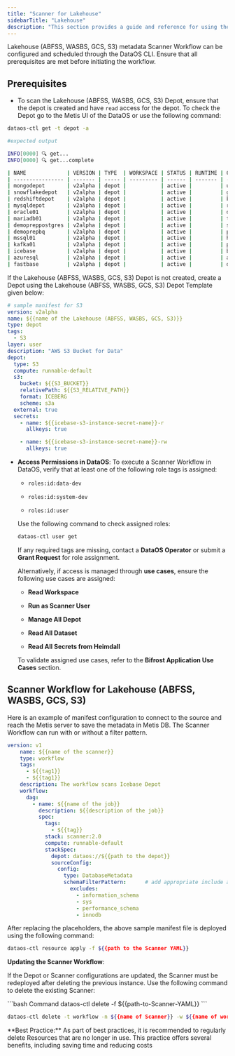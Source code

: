 ```yaml
---
title: "Scanner for Lakehouse"
sidebarTitle: "Lakehouse"
description: "This section provides a guide and reference for using the Lakehouse metadata Scanner Workflow. It includes configuration steps, and required access permissions for execution."
---
```

Lakehouse (ABFSS, WASBS, GCS, S3) metadata Scanner Workflow can be configured and scheduled through the DataOS CLI. Ensure that all prerequisites are met before initiating the workflow.
## Prerequisites

* To scan the ⁠Lakehouse (ABFSS, WASBS, GCS, S3) Depot, ensure that the depot is created and  have `read` access for the depot. To check the Depot go to the Metis UI of the DataOS or use the following command:

```bash
dataos-ctl get -t depot -a
```

```bash
#expected output

INFO[0000] 🔍 get...
INFO[0000] 🔍 get...complete

| NAME             | VERSION | TYPE  | WORKSPACE | STATUS | RUNTIME | OWNER      |
| ---------------- | ------- | ----- | --------- | ------ | ------- | ---------- |
| mongodepot       | v2alpha | depot |           | active |         | usertest   |
| snowflakedepot   | v2alpha | depot |           | active |         | gojo       |
| redshiftdepot    | v2alpha | depot |           | active |         | kira       |
| mysqldepot       | v2alpha | depot |           | active |         | ryuk       |
| oracle01         | v2alpha | depot |           | active |         | drdoom     |
| mariadb01        | v2alpha | depot |           | active |         | tonystark  |
| demopreppostgres | v2alpha | depot |           | active |         | slimshaddy |
| demoprepbq       | v2alpha | depot |           | active |         | pengvin    |
| mssql01          | v2alpha | depot |           | active |         | hulk       |
| kafka01          | v2alpha | depot |           | active |         | peeter     |
| icebase          | v2alpha | depot |           | active |         | blackpink  |
| azuresql         | v2alpha | depot |           | active |         | arnold     |
| fastbase         | v2alpha | depot |           | active |         | ddevil     |

```

If the Lakehouse (ABFSS, WASBS, GCS, S3) Depot is not created, create a Depot using the Lakehouse (ABFSS, WASBS, GCS, S3) Depot Template given below:

```yaml
# sample manifest for S3
version: v2alpha
name: ${{name of the ⁠Lakehouse (ABFSS, WASBS, GCS, S3)}}
type: depot
tags: 
  - S3
layer: user
description: "AWS S3 Bucket for Data"
depot: 
  type: S3
  compute: runnable-default
  s3: 
    bucket: ${{S3_BUCKET}}        
    relativePath: ${{S3_RELATIVE_PATH}}          
    format: ICEBERG
    scheme: s3a       
  external: true
  secrets: 
    - name: ${{icebase-s3-instance-secret-name}}-r
      allkeys: true

    - name: ${{icebase-s3-instance-secret-name}}-rw
      allkeys: true
```

* **Access Permissions in DataOS**:
    To execute a Scanner Workflow in DataOS, verify that at least one of the following role tags is assigned:
    
    * `roles:id:data-dev`
    
    * `roles:id:system-dev`
    
    * `roles:id:user`
    
    Use the following command to check assigned roles:
    
    ```bash
    dataos-ctl user get
    ```
    
    If any required tags are missing, contact a **DataOS Operator** or submit a **Grant Request** for role assignment.
    
    Alternatively, if access is managed through **use cases**, ensure the following use cases are assigned:
    
    * **Read Workspace**
    
    * **Run as Scanner User**
    
    * **Manage All Depot**
    
    * **Read All Dataset**
    
    * **Read All Secrets from Heimdall**
    
    To validate assigned use cases, refer to the **Bifrost Application Use Cases** section.

## Scanner Workflow for Lakehouse (ABFSS, WASBS, GCS, S3)

Here is an example of manifest configuration to connect to the source and reach the Metis server to save the metadata in Metis DB. The Scanner Workflow can run with or without a filter pattern.

```yaml
version: v1
    name: ${{name of the scanner}}
    type: workflow
    tags:
      - ${{tag1}}
      - ${{tag1}}
    description: The workflow scans Icebase Depot
    workflow:
      dag:
        - name: ${{name of the job}}
          description: ${{description of the job}}
          spec:
            tags:
              - ${{tag}}
            stack: scanner:2.0
            compute: runnable-default
            stackSpec:
              depot: dataos://${{path to the depot}}
              sourceConfig: 
                config:
                  type: DatabaseMetadata
                  schemaFilterPattern:      # add appropriate include and exclude filter patterns
                    excludes:
                      - information_schema
                      - sys
                      - performance_schema
                      - innodb
```

After replacing the placeholders, the above sample manifest file is deployed using the following command:

```bash
dataos-ctl resource apply -f ${{path to the Scanner YAML}}
```

**Updating the Scanner Workflow**:

If the Depot or Scanner configurations are updated, the Scanner must be redeployed after deleting the previous instance. Use the following command to delete the existing Scanner:

<CodeGroup>
  ```bash Command
  dataos-ctl delete -f ${{path-to-Scanner-YAML}}
  ```

  ```bash Alternative Command
  dataos-ctl delete -t workflow -n ${{name of Scanner}} -w ${{name of workspace}}
  ```
</CodeGroup>

<Note>
  **Best Practice:** As part of best practices, it is recommended to regularly delete Resources that are no longer in use. This practice offers several benefits, including saving time and reducing costs
</Note>